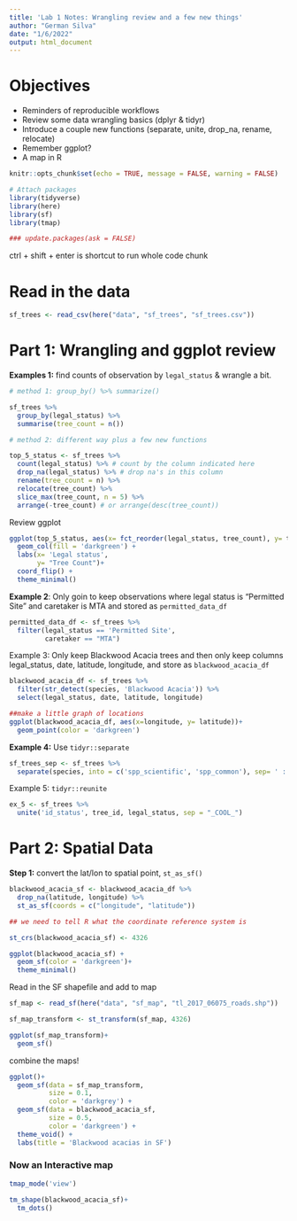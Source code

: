 ```yaml
---
title: 'Lab 1 Notes: Wrangling review and a few new things'
author: "German Silva"
date: "1/6/2022"
output: html_document
---
```


# Objectives

- Reminders of reproducible workflows
- Review some data wrangling basics (dplyr & tidyr)
- Introduce a couple new functions (separate, unite, drop_na, rename, relocate)
- Remember ggplot?
- A map in R

```r
knitr::opts_chunk$set(echo = TRUE, message = FALSE, warning = FALSE)

# Attach packages
library(tidyverse)
library(here)
library(sf)
library(tmap)

### update.packages(ask = FALSE)
```

ctrl + shift + enter is shortcut to run whole code chunk

# Read in the data

```r
sf_trees <- read_csv(here("data", "sf_trees", "sf_trees.csv"))

```

# Part 1: Wrangling and ggplot review

**Examples 1:** find counts of observation by `legal_status` & wrangle a bit.

```r
# method 1: group_by() %>% summarize()

sf_trees %>% 
  group_by(legal_status) %>% 
  summarise(tree_count = n())

# method 2: different way plus a few new functions

top_5_status <- sf_trees %>% 
  count(legal_status) %>% # count by the column indicated here
  drop_na(legal_status) %>% # drop na's in this column
  rename(tree_count = n) %>% 
  relocate(tree_count) %>% 
  slice_max(tree_count, n = 5) %>% 
  arrange(-tree_count) # or arrange(desc(tree_count))

```

Review ggplot

```r
ggplot(top_5_status, aes(x= fct_reorder(legal_status, tree_count), y= tree_count))+
  geom_col(fill = 'darkgreen') +
  labs(x= 'Legal status',
       y= "Tree Count")+
  coord_flip() +
  theme_minimal()

```

**Example 2**: Only goin to keep observations where legal status is "Permitted Site" and caretaker is MTA and stored as `permitted_data_df`

```r
permitted_data_df <- sf_trees %>% 
  filter(legal_status == 'Permitted Site',
         caretaker == "MTA")
```

Example 3: Only keep Blackwood Acacia trees and then only keep columns legal_status, date, latitude, longitude, and store as `blackwood_acacia_df`

```r
blackwood_acacia_df <- sf_trees %>% 
  filter(str_detect(species, 'Blackwood Acacia')) %>% 
  select(legal_status, date, latitude, longitude)

##make a little graph of locations
ggplot(blackwood_acacia_df, aes(x=longitude, y= latitude))+
  geom_point(color = 'darkgreen')
```

**Example 4:** Use `tidyr::separate`

```r
sf_trees_sep <- sf_trees %>% 
  separate(species, into = c('spp_scientific', 'spp_common'), sep= ' :: ' )
```

Example 5: `tidyr::reunite`

```r
ex_5 <- sf_trees %>% 
  unite('id_status', tree_id, legal_status, sep = "_COOL_")
```

# Part 2: Spatial Data

**Step 1:** convert the lat/lon to spatial point, `st_as_sf()`
```r
blackwood_acacia_sf <- blackwood_acacia_df %>% 
  drop_na(latitude, longitude) %>% 
  st_as_sf(coords = c("longitude", "latitude"))

## we need to tell R what the coordinate reference system is

st_crs(blackwood_acacia_sf) <- 4326

ggplot(blackwood_acacia_sf) +
  geom_sf(color = 'darkgreen')+
  theme_minimal()
```

Read in the SF shapefile and add to map

```r
sf_map <- read_sf(here("data", "sf_map", "tl_2017_06075_roads.shp"))

sf_map_transform <- st_transform(sf_map, 4326)

ggplot(sf_map_transform)+
  geom_sf()
```

combine the maps!

```r
ggplot()+
  geom_sf(data = sf_map_transform, 
          size = 0.1,
          color = 'darkgrey') +
  geom_sf(data = blackwood_acacia_sf,
          size = 0.5,
          color = 'darkgreen') +
  theme_void() +
  labs(title = 'Blackwood acacias in SF')
```

### Now an Interactive map

```r
tmap_mode('view')

tm_shape(blackwood_acacia_sf)+
  tm_dots()
```

